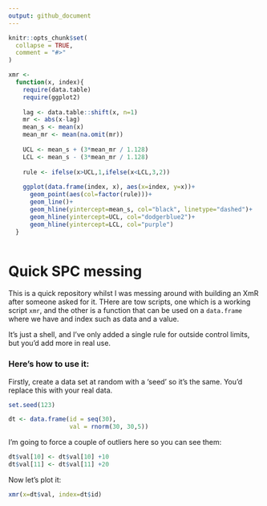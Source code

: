 ```yaml
---
output: github_document
---
```


<!-- README.md is generated from README.Rmd. Please edit that file -->

```r
knitr::opts_chunk$set(
  collapse = TRUE,
  comment = "#>"
)

xmr <-
  function(x, index){
    require(data.table)
    require(ggplot2)
    
    lag <- data.table::shift(x, n=1)
    mr <- abs(x-lag)
    mean_s <- mean(x)
    mean_mr <- mean(na.omit(mr))
    
    UCL <- mean_s + (3*mean_mr / 1.128)
    LCL <- mean_s - (3*mean_mr / 1.128)
    
    rule <- ifelse(x>UCL,1,ifelse(x<LCL,3,2))
    
    ggplot(data.frame(index, x), aes(x=index, y=x))+
      geom_point(aes(col=factor(rule)))+
      geom_line()+
      geom_hline(yintercept=mean_s, col="black", linetype="dashed")+
      geom_hline(yintercept=UCL, col="dodgerblue2")+
      geom_hline(yintercept=LCL, col="purple")
  }



```

# Quick SPC messing

<!-- badges: start -->
<!-- badges: end -->

This is a quick repository whilst I was messing around with building an XmR after someone asked for it.
THere are tow scripts, one which is a working script `xmr`, and the other is a function that can be used on a `data.frame` where we have and index such as data and a value.

It's just a shell, and I've only added a single rule for outside control limits, but you'd add more in real use.

### Here's how to use it:

Firstly, create a data set at random with a 'seed' so it's the same.  You'd replace this with your real data.
```r
set.seed(123)

dt <- data.frame(id = seq(30),
                 val = rnorm(30, 30,5))

```

I'm going to force a couple of outliers here so you can see them:

```r
dt$val[10] <- dt$val[10] +10
dt$val[11] <- dt$val[11] +20

```


Now let's plot it:

```r
xmr(x=dt$val, index=dt$id)
```


